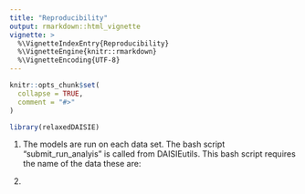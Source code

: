 ```yaml
---
title: "Reproducibility"
output: rmarkdown::html_vignette
vignette: >
  %\VignetteIndexEntry{Reproducibility}
  %\VignetteEngine{knitr::rmarkdown}
  %\VignetteEncoding{UTF-8}
---
```


```r
knitr::opts_chunk$set(
  collapse = TRUE,
  comment = "#>"
)
```

```r
library(relaxedDAISIE)
```

1) The models are run on each data set. The bash script "submit_run_analyis"
is called from DAISIEutils. This bash script requires the name of the data
these are:

\itemize{
 \item Aldabra Group
 \item Azores
 \item Canaries
 \item Cape Verde
}

2) 
